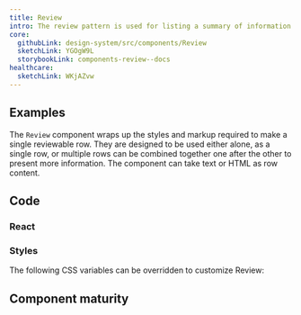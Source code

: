 ```yaml
---
title: Review
intro: The review pattern is used for listing a summary of information entered by a user. Its content includes a heading, value, and edit link.
core:
  githubLink: design-system/src/components/Review
  sketchLink: YGOgW9L
  storybookLink: components-review--docs
healthcare:
  sketchLink: WKjAZvw
---
```


## Examples

The `Review` component wraps up the styles and markup required to make a single reviewable row. They are designed to be used either alone, as a single row, or multiple rows can be combined together one after the other to present more information. The component can take text or HTML as row content.

<StorybookExample componentName="step-list" storyId="components-review--multiple-reviews" />

## Code

### React

<PropTable componentName="Review" />

### Styles

The following CSS variables can be overridden to customize Review:

<ComponentThemeOptions componentname="review" />

## Component maturity

<MaturityChecklist
  a11yStandards={true}
  color={true}
  forcedColors={true}
  screenReaders={true}
  keyboardNavigable={true}
  storybook={true}
  responsive={true}
  spanish={true}
  completeUiKit={false}
  responsiveUiKit={false}
  tokensInCode={true}
  tokensInSketch={true}
/>
